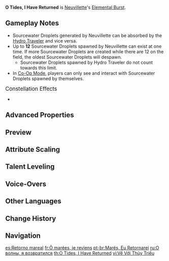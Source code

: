 {{Talent Infobox
|image         = Talent O Tides, I Have Returned.png
|character     = Neuvillette
|type          = Elemental Burst
|info          = Unleashes waves that will deal {{Color|AoE Hydro DMG}} based on Neuvillette's Max HP. After a short interval, 2 waterfalls will descend and deal {{Color|Hydro DMG}} in a somewhat smaller AoE, and will generate 6 Sourcewater Droplets within an area in front.
|CD            = 18s
|energyCost    = 70
|scale_att1    = Max HP
|utility1      = Sourcewater Droplet
}}
{{Description|"The law is only established after its publication, and above that, the laws of nature have governed all species and eras since ancient times.}}
'''O Tides, I Have Returned''' is [[Neuvillette]]'s [[Elemental Burst]].

==Gameplay Notes==
* Sourcewater Droplets generated by Neuvillette can be absorbed by the [[Hydro Traveler]] and vice versa.
* Up to '''12''' Sourcewater Droplets spawned by Neuvillette can exist at one time. If more Sourcewater Droplets are created while there are 12 on the field, the oldest Sourcewater Droplets will despawn.
** Sourcewater Droplets spawned by Hydro Traveler do not count towards this limit.
* In [[Co-Op Mode]], players can only see and interact with Sourcewater Droplets spawned by themselves.

;<big>Constellation Effects</big>
* {{Talent Note|constellation|5|Axiomatic Judgment}}

==Advanced Properties==
{{Advanced Properties
|title   = Skill DMG
|gu      = 1U
|icdtag  = Elemental Burst
|icdtype = 2.5s/3 Hits
|poise   = 100
|impulse = Air, 50, 800

|title2   = Waterfall DMG
|gu2      = 1U
|icdtag2  = Elemental Burst
|icdtype2 = 2.5s/3 Hits
|poise2   = 50
|impulse2 = 2
}}

==Preview==
{{Preview
|file1=O Tides, I Have Returned Preview
}}

==Attribute Scaling==
{{Talent Scaling
|levels=13
|order=skilldmg,waterfalldmg,cd,energycost
|titles=Skill DMG (% Max HP),Waterfall DMG (% Max HP),CD,Energy Cost
|skilldmg_1=22.26
|skilldmg_2=23.93
|skilldmg_3=25.6
|skilldmg_4=27.82
|skilldmg_5=29.49
|skilldmg_6=31.16
|skilldmg_7=33.39
|skilldmg_8=35.61
|skilldmg_9=37.84
|skilldmg_10=40.06
|skilldmg_11=42.29
|skilldmg_12=44.52
|skilldmg_13=47.3
|waterfalldmg_1=9.11
|waterfalldmg_2=9.79
|waterfalldmg_3=10.47
|waterfalldmg_4=11.38
|waterfalldmg_5=12.06
|waterfalldmg_6=12.75
|waterfalldmg_7=13.66
|waterfalldmg_8=14.57
|waterfalldmg_9=15.48
|waterfalldmg_10=16.39
|waterfalldmg_11=17.3
|waterfalldmg_12=18.21
|waterfalldmg_13=19.35
|cd=18s
|energycost=70
}}

==Talent Leveling==
{{Talent Upgrade|Neuvillette}}

==Voice-Overs==
{{Talent VO}}

==Other Languages==
{{Other Languages
|en      = O Tides, I Have Returned
|zhs     = 潮水啊，我已归来
|zhs_rm  = Cháoshuǐ a, Wǒ Yǐ Guīlái
|zht     = 潮水啊！我已歸來
|zht_rm  = Cháoshuǐ a, Wǒ Yǐ Guīlái
|zh_tl   = O Tides, I Have Returned
|ja      = 海よ、私は帰ってきた
|ja_rm   = Umi yo, Watashi wa Kaette-kita
|ja_tl   = O Sea, I Have Returned
|ko      = 밀물이여, 내가 돌아왔노라
|ko_rm   = 
|ko_tl   = 
|es      = Retorno mareal
|es_tl   = Tidal Return
|fr      = Ô marées, je reviens
|fr_tl   = O Tides, I Have Returned
|ru      = О волны, я возвратился
|ru_tl   = O Waves, I Have Returned
|th      = O Tides, I Have Returned
|vi      = Về Với Thủy Triều
|vi_tl   = 
|de      = O Gezeiten, ich bin zurückgekehrt
|de_tl   = O Tides, I Have Returned
|id      = O Tides, I Have Returned
|pt      = Marés, Eu Retornei
|pt_tl   = Tides, I Have Returned
|tr      = Metcezir, Geri Döndüm
|tr_tl   = Tides, I Have Returned
|it      = O maree, ai patrii lidi ritorno
|it_tl   = O Tides, Return to Homeland
}}

==Change History==
{{Change History|4.1}}

==Navigation==
{{Talent Navbox|Neuvillette}}

[[es:Retorno mareal]]
[[fr:Ô marées, je reviens]]
[[pt-br:Marés, Eu Retornarei]]
[[ru:О волны, я возвратился]]
[[th:O Tides, I Have Returned]]
[[vi:Về Với Thủy Triều]]